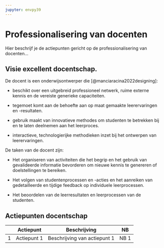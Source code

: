 ```yaml
---
jupyter: envpy39
---
```


# Professionalisering van docenten

Hier beschrijf je de actiepunten gericht op de professionalisering van docenten...

## Visie excellent docentschap.

De docent is een onderwijsontwerper die [@manciaracina2022designing]:

-   beschikt over een uitgebreid professioneel netwerk, ruime externe kennis en de vereiste generieke capaciteiten.

-   tegemoet komt aan de behoefte aan op maat gemaakte leerervaringen en -resultaten.

-   gebruik maakt van innovatieve methodes om studenten te betrekken bij en te laten deelnemen aan het leerproces.

-   interactieve, technologierijke methodieken inzet bij het ontwerpen van leerervaringen.

De taken van de docent zijn:

-   Het organiseren van activiteiten die het begrip en het gebruik van gevalideerde informatie bevorderen om nieuwe kennis te genereren of doelstellingen te bereiken.

-   Het volgen van studentenprocessen en -acties en het aanreiken van gedetailleerde en tijdige feedback op individuele leerprocessen.

-   Het beoordelen van de leerresultaten en leerprocessen van de studenten.

## Actiepunten docentschap

|     | Actiepunt   | Beschrijving                 | NB   |
|-----|-------------|------------------------------|------|
| 1   | Actiepunt 1 | Beschrijving van actiepunt 1 | NB 1 |
